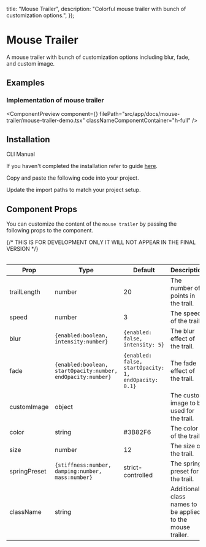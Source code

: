 
  title: "Mouse Trailer",
  description: "Colorful mouse trailer with bunch of customization options.",
});

# Mouse Trailer

A mouse trailer with bunch of customization options including blur, fade, and custom image.

## Examples

### Implementation of mouse trailer

<ComponentPreview
  component={<MouseTrailerDemo />}
  filePath="src/app/docs/mouse-trailer/mouse-trailer-demo.tsx"
  classNameComponentContainer="h-full"
/>

## Installation

<Tabs defaultValue="cli">

<TabsList>
  <TabsTrigger value="cli">CLI</TabsTrigger>
  <TabsTrigger value="manual">Manual</TabsTrigger>
</TabsList>

<TabsContent value="cli">

<InstallationCli value="mouse-trailer" />

</TabsContent>

<TabsContent value="manual">

<Steps>

<Step>If you haven't completed the installation refer to guide [here](/docs/installation).</Step>

<Step>Copy and paste the following code into your project.</Step>

<CodeBlock filePath="src/content/mouse-trailer.tsx" />

<Step>Update the import paths to match your project setup.</Step>

</Steps>

</TabsContent>

</Tabs>

## Component Props

You can customize the content of the `mouse trailer` by passing the following props to the component.

<Table data={{
  headers: ["Prop", "Type", "Default", "Description"],
  rows: [
    ["trailLength", "number", "20", "The number of points in the trail."],
    ["speed", "number", "3", "The speed of the trail."],
    ["blur", "{enabled:boolean, intensity:number}", "{enabled: false, intensity: 5}", "The blur effect of the trail."],
    ["fade", "{enabled:boolean, startOpacity:number, endOpacity:number}", "{enabled: false, startOpacity: 1, endOpacity: 0.1}", "The fade effect of the trail."],
    ["customImage", "object", "", "The custom image to be used for the trail."],        
    ["color", "string", "#3B82F6", "The color of the trail."],
    ["size", "number", "12", "The size of the trail."],
    ["springPreset", "{stiffness:number, damping:number, mass:number}", "strict-controlled", "The spring preset for the trail."],
    ["className", "string", "", "Additional class names to be applied to the mouse trailer."],
  ],
}}
>
{/* THIS IS FOR DEVELOPMENT ONLY IT WILL NOT APPEAR IN THE FINAL VERSION */}

| Prop         | Type                                                        | Default                                              | Description                                                |
| ------------ | ----------------------------------------------------------- | ---------------------------------------------------- | ---------------------------------------------------------- |
| trailLength  | number                                                      | 20                                                   | The number of points in the trail.                         |
| speed        | number                                                      | 3                                                    | The speed of the trail.                                    |
| blur         | `{enabled:boolean, intensity:number}`                       | `{enabled: false, intensity: 5}`                     | The blur effect of the trail.                              |
| fade         | `{enabled:boolean, startOpacity:number, endOpacity:number}` | `{enabled: false, startOpacity: 1, endOpacity: 0.1}` | The fade effect of the trail.                              |
| customImage  | object                                                      |                                                      | The custom image to be used for the trail.                 |
| color        | string                                                      | #3B82F6                                              | The color of the trail.                                    |
| size         | number                                                      | 12                                                   | The size of the trail.                                     |
| springPreset | `{stiffness:number, damping:number, mass:number}`           | strict-controlled                                    | The spring preset for the trail.                           |
| className    | string                                                      |                                                      | Additional class names to be applied to the mouse trailer. |

</Table>

<PrevNextBtn current="mouse-trailer" />
